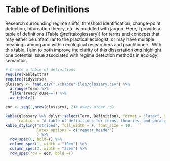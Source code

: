 # Table of Definitions {-#definitions}
Research surrounding regime shifts, threshold identification, change-point detection, bifurcation theory, etc. is muddled with jargon. Here, I provide a table of definitions (Table \@ref(tab:glossary)) for terms and concepts that may either be unfamiliar to the practical ecologist, or may have multiple meanings among and within ecological researchers and practitioners. With this table, I aim to both improve the clarity of this dissertation *and* highlight one potential issue associated with regime detection methods in ecology: semantics.

```r
# Create a table of definitions 
require(kableExtra)
require(tidyverse)
glossary <- read.csv("./chapterFiles/glossary.csv") %>%
  arrange(Term) %>% 
  filter(readyToUse==T) %>% 
  as_tibble() 

eor <- seq(2,nrow(glossary), 2)# every other row

kable(glossary %>% dplyr::select(Term, Definition), format = "latex", booktabs = T,longtable=T, 
      caption = "A table of definitions for terms, theories, and phrases often appearing in ecological regime shift literature.") %>%
kable_styling("striped", full_width = F, font_size = 10, 
              latex_options = c("repeat_header")
              ) %>% 
  row_spec(0, bold=T) %>% 
  column_spec(1, width = "10em") %>% 
  column_spec(2, width = "33em") %>% 
  row_spec(row = eor, bold =T)
```


